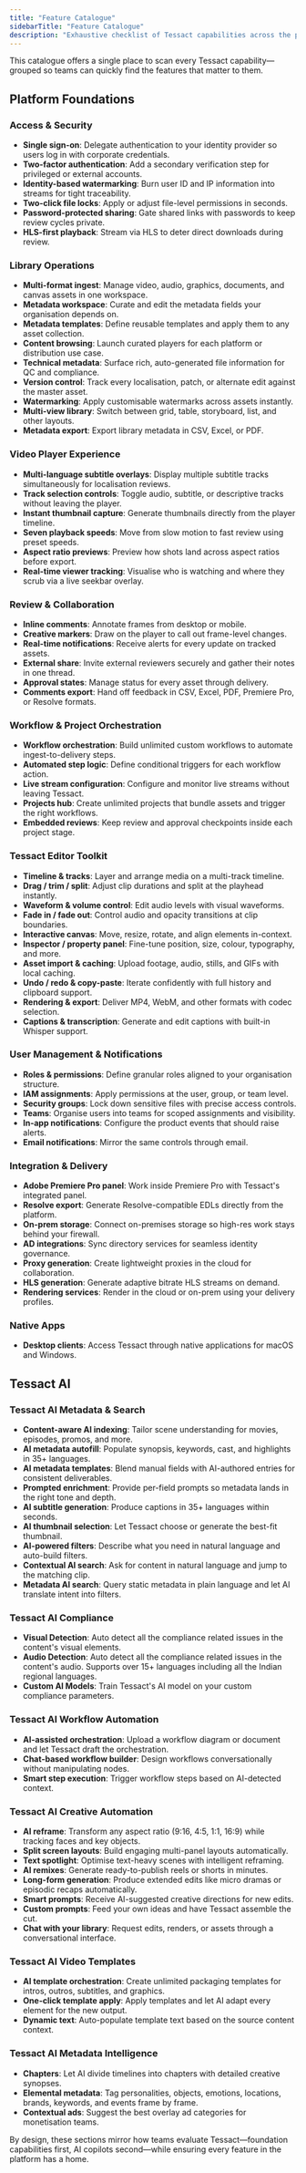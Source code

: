 ```yaml
---
title: "Feature Catalogue"
sidebarTitle: "Feature Catalogue"
description: "Exhaustive checklist of Tessact capabilities across the platform."
---
```


This catalogue offers a single place to scan every Tessact capability—grouped so teams can quickly find the features that matter to them.

## Platform Foundations

### Access & Security

- **Single sign-on**: Delegate authentication to your identity provider so users log in with corporate credentials.
- **Two-factor authentication**: Add a secondary verification step for privileged or external accounts.
- **Identity-based watermarking**: Burn user ID and IP information into streams for tight traceability.
- **Two-click file locks**: Apply or adjust file-level permissions in seconds.
- **Password-protected sharing**: Gate shared links with passwords to keep review cycles private.
- **HLS-first playback**: Stream via HLS to deter direct downloads during review.

### Library Operations

- **Multi-format ingest**: Manage video, audio, graphics, documents, and canvas assets in one workspace.
- **Metadata workspace**: Curate and edit the metadata fields your organisation depends on.
- **Metadata templates**: Define reusable templates and apply them to any asset collection.
- **Content browsing**: Launch curated players for each platform or distribution use case.
- **Technical metadata**: Surface rich, auto-generated file information for QC and compliance.
- **Version control**: Track every localisation, patch, or alternate edit against the master asset.
- **Watermarking**: Apply customisable watermarks across assets instantly.
- **Multi-view library**: Switch between grid, table, storyboard, list, and other layouts.
- **Metadata export**: Export library metadata in CSV, Excel, or PDF.

### Video Player Experience

- **Multi-language subtitle overlays**: Display multiple subtitle tracks simultaneously for localisation reviews.
- **Track selection controls**: Toggle audio, subtitle, or descriptive tracks without leaving the player.
- **Instant thumbnail capture**: Generate thumbnails directly from the player timeline.
- **Seven playback speeds**: Move from slow motion to fast review using preset speeds.
- **Aspect ratio previews**: Preview how shots land across aspect ratios before export.
- **Real-time viewer tracking**: Visualise who is watching and where they scrub via a live seekbar overlay.

### Review & Collaboration

- **Inline comments**: Annotate frames from desktop or mobile.
- **Creative markers**: Draw on the player to call out frame-level changes.
- **Real-time notifications**: Receive alerts for every update on tracked assets.
- **External share**: Invite external reviewers securely and gather their notes in one thread.
- **Approval states**: Manage status for every asset through delivery.
- **Comments export**: Hand off feedback in CSV, Excel, PDF, Premiere Pro, or Resolve formats.

### Workflow & Project Orchestration

- **Workflow orchestration**: Build unlimited custom workflows to automate ingest-to-delivery steps.
- **Automated step logic**: Define conditional triggers for each workflow action.
- **Live stream configuration**: Configure and monitor live streams without leaving Tessact.
- **Projects hub**: Create unlimited projects that bundle assets and trigger the right workflows.
- **Embedded reviews**: Keep review and approval checkpoints inside each project stage.

### Tessact Editor Toolkit

- **Timeline & tracks**: Layer and arrange media on a multi-track timeline.
- **Drag / trim / split**: Adjust clip durations and split at the playhead instantly.
- **Waveform & volume control**: Edit audio levels with visual waveforms.
- **Fade in / fade out**: Control audio and opacity transitions at clip boundaries.
- **Interactive canvas**: Move, resize, rotate, and align elements in-context.
- **Inspector / property panel**: Fine-tune position, size, colour, typography, and more.
- **Asset import & caching**: Upload footage, audio, stills, and GIFs with local caching.
- **Undo / redo & copy-paste**: Iterate confidently with full history and clipboard support.
- **Rendering & export**: Deliver MP4, WebM, and other formats with codec selection.
- **Captions & transcription**: Generate and edit captions with built-in Whisper support.

### User Management & Notifications

- **Roles & permissions**: Define granular roles aligned to your organisation structure.
- **IAM assignments**: Apply permissions at the user, group, or team level.
- **Security groups**: Lock down sensitive files with precise access controls.
- **Teams**: Organise users into teams for scoped assignments and visibility.
- **In-app notifications**: Configure the product events that should raise alerts.
- **Email notifications**: Mirror the same controls through email.

### Integration & Delivery

- **Adobe Premiere Pro panel**: Work inside Premiere Pro with Tessact's integrated panel.
- **Resolve export**: Generate Resolve-compatible EDLs directly from the platform.
- **On-prem storage**: Connect on-premises storage so high-res work stays behind your firewall.
- **AD integrations**: Sync directory services for seamless identity governance.
- **Proxy generation**: Create lightweight proxies in the cloud for collaboration.
- **HLS generation**: Generate adaptive bitrate HLS streams on demand.
- **Rendering services**: Render in the cloud or on-prem using your delivery profiles.

### Native Apps

- **Desktop clients**: Access Tessact through native applications for macOS and Windows.

## Tessact AI

### Tessact AI Metadata & Search

- **Content-aware AI indexing**: Tailor scene understanding for movies, episodes, promos, and more.
- **AI metadata autofill**: Populate synopsis, keywords, cast, and highlights in 35+ languages.
- **AI metadata templates**: Blend manual fields with AI-authored entries for consistent deliverables.
- **Prompted enrichment**: Provide per-field prompts so metadata lands in the right tone and depth.
- **AI subtitle generation**: Produce captions in 35+ languages within seconds.
- **AI thumbnail selection**: Let Tessact choose or generate the best-fit thumbnail.
- **AI-powered filters**: Describe what you need in natural language and auto-build filters.
- **Contextual AI search**: Ask for content in natural language and jump to the matching clip.
- **Metadata AI search**: Query static metadata in plain language and let AI translate intent into filters.

### Tessact AI Compliance

- **Visual Detection**: Auto detect all the compliance related issues in the content's visual elements.
- **Audio Detection**: Auto detect all the compliance related issues in the content's audio. Supports over 15+ languages including all the Indian regional languages.
- **Custom AI Models**: Train Tessact's AI model on your custom compliance parameters.

### Tessact AI Workflow Automation

- **AI-assisted orchestration**: Upload a workflow diagram or document and let Tessact draft the orchestration.
- **Chat-based workflow builder**: Design workflows conversationally without manipulating nodes.
- **Smart step execution**: Trigger workflow steps based on AI-detected context.

### Tessact AI Creative Automation

- **AI reframe**: Transform any aspect ratio (9:16, 4:5, 1:1, 16:9) while tracking faces and key objects.
- **Split screen layouts**: Build engaging multi-panel layouts automatically.
- **Text spotlight**: Optimise text-heavy scenes with intelligent reframing.
- **AI remixes**: Generate ready-to-publish reels or shorts in minutes.
- **Long-form generation**: Produce extended edits like micro dramas or episodic recaps automatically.
- **Smart prompts**: Receive AI-suggested creative directions for new edits.
- **Custom prompts**: Feed your own ideas and have Tessact assemble the cut.
- **Chat with your library**: Request edits, renders, or assets through a conversational interface.

### Tessact AI Video Templates

- **AI template orchestration**: Create unlimited packaging templates for intros, outros, subtitles, and graphics.
- **One-click template apply**: Apply templates and let AI adapt every element for the new output.
- **Dynamic text**: Auto-populate template text based on the source content context.

### Tessact AI Metadata Intelligence

- **Chapters**: Let AI divide timelines into chapters with detailed creative synopses.
- **Elemental metadata**: Tag personalities, objects, emotions, locations, brands, keywords, and events frame by frame.
- **Contextual ads**: Suggest the best overlay ad categories for monetisation teams.

By design, these sections mirror how teams evaluate Tessact—foundation capabilities first, AI copilots second—while ensuring every feature in the platform has a home.
